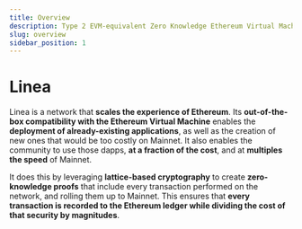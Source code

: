 ```yaml
---
title: Overview
description: Type 2 EVM-equivalent Zero Knowledge Ethereum Virtual Machine
slug: overview
sidebar_position: 1
---
```


# Linea

Linea is a network that **scales the experience of Ethereum**. Its **out-of-the-box compatibility with the Ethereum Virtual Machine** enables the **deployment of already-existing applications**, as well as the creation of new ones that would be too costly on Mainnet. It also enables the community to use those dapps, **at a fraction of the cost**, and at **multiples the speed** of Mainnet.

It does this by leveraging **lattice-based cryptography** to create **zero-knowledge proofs** that include every transaction performed on the network, and rolling them up to Mainnet. This ensures that **every transaction is recorded to the Ethereum ledger while dividing the cost of that security by magnitudes**.


<DocCardList />
